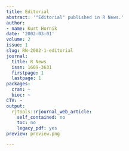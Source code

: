 ```yaml
---
title: Editorial
abstract: '"Editorial" published in R News.'
author:
- name: Kurt Hornik
date: '2002-03-01'
volume: 2
issue: 1
slug: RN-2002-1-editorial
journal:
  title: R News
  issn: 1609-3631
  firstpage: 1
  lastpage: 1
packages:
  cran: ~
  bioc: ~
CTV: ~
output:
  rjtools::rjournal_web_article:
    self_contained: no
    toc: no
    legacy_pdf: yes
preview: preview.png

---
```

